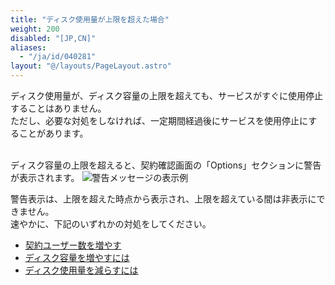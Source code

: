 ```yaml
---
title: "ディスク使用量が上限を超えた場合"
weight: 200
disabled: "[JP,CN]"
aliases:
  - "/ja/id/040281"
layout: "@/layouts/PageLayout.astro"
---
```




ディスク使用量が、ディスク容量の上限を超えても、サービスがすぐに使用停止することはありません。  
ただし、必要な対処をしなければ、一定期間経過後にサービスを使用停止にすることがあります。  

<br />
ディスク容量の上限を超えると、契約確認画面の「Options」セクションに警告が表示されます。  

<Img src="/k/kintone/img-ja/disk_storage_exceed_img01.png" alt="警告メッセージの表示例" />  

警告表示は、上限を超えた時点から表示され、上限を超えている間は非表示にできません。  
速やかに、下記のいずれかの対処をしてください。

* [契約ユーザー数を増やす](/store/ja/id/03014.html)
* [ディスク容量を増やすには](/k/ja/id/040282.html)
* [ディスク使用量を減らすには](/k/ja/id/040283.html)
